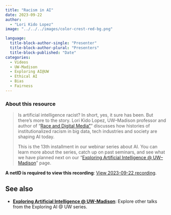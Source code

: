 ```yaml
---
title: "Racism in AI"
date: 2023-09-22
author: 
  - "Lori Kido Lopez"
image: "../../../images/color-crest-red-bg.png"

language: 
  title-block-author-single: "Presenter"
  title-block-author-plural: "Presenters"
  title-block-published: "Date"
categories:
  - Videos
  - UW-Madison
  - Exploring AI@UW
  - Ethical AI
  - Bias
  - Fairness
---
```

### About this resource
> Is artificial intelligence racist? In short, yes, it sure has been. But there’s more to the story. Lori Kido Lopez, UW–Madison professor and author of "[Race and Digital Media"](https://www.wiley.com/en-us/Race+and+Digital+Media%3A+An+Introduction-p-9781509546923)" discusses how histories of institutionalized racism in big data, tech industries and society are shaping AI today.
>
> This is the 13th installment in our webinar series about AI. You can learn more about the series, catch up on past seminars, and see what we have planned next on our “[Exploring Artificial Intelligence @ UW–Madison](https://it.wisc.edu/generative-ai-services-uw-madison/exploring-artificial-intelligence-uw-madison/)” page.

**A netID is required to view this recording**: [View 2023-09-22 recording](https://mediaspace.wisc.edu/media/Racism+in+AI%3A+Exploring+Artificial+Intelligence+%40+UW-Madison/1_y0uludm8).

## See also
- [**Exploring Artificial Intelligence @ UW-Madison**](https://uw-madison-datascience.github.io/ML-X-Nexus/Applications/Videos/Exploring-AI-at-UW/): Explore other talks from the Exploring AI @ UW series. 
